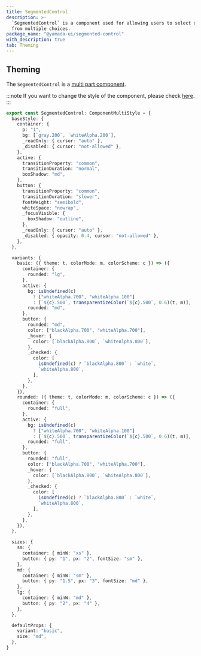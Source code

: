 ```yaml
---
title: SegmentedControl
description: >-
  `SegmentedControl` is a component used for allowing users to select one option
  from multiple choices.
package_name: "@yamada-ui/segmented-control"
with_description: true
tab: Theming
---
```


## Theming

The `SegmentedControl` is a [multi part component](/styled-system/theming/component-style#multi-part-component).

:::note
If you want to change the style of the component, please check [here](/styled-system/theming/customize-theme#changing-the-style-of-components).
:::

```ts
export const SegmentedControl: ComponentMultiStyle = {
  baseStyle: {
    container: {
      p: "1",
      bg: [`gray.200`, `whiteAlpha.200`],
      _readOnly: { cursor: "auto" },
      _disabled: { cursor: "not-allowed" },
    },
    active: {
      transitionProperty: "common",
      transitionDuration: "normal",
      boxShadow: "md",
    },
    button: {
      transitionProperty: "common",
      transitionDuration: "slower",
      fontWeight: "semibold",
      whiteSpace: "nowrap",
      _focusVisible: {
        boxShadow: "outline",
      },
      _readOnly: { cursor: "auto" },
      _disabled: { opacity: 0.4, cursor: "not-allowed" },
    },
  },

  variants: {
    basic: ({ theme: t, colorMode: m, colorScheme: c }) => ({
      container: {
        rounded: "lg",
      },
      active: {
        bg: isUndefined(c)
          ? ["whiteAlpha.700", "whiteAlpha.100"]
          : [`${c}.500`, transparentizeColor(`${c}.500`, 0.6)(t, m)],
        rounded: "md",
      },
      button: {
        rounded: "md",
        color: ["blackAlpha.700", "whiteAlpha.700"],
        _hover: {
          color: [`blackAlpha.800`, `whiteAlpha.800`],
        },
        _checked: {
          color: [
            isUndefined(c) ? `blackAlpha.800` : `white`,
            `whiteAlpha.800`,
          ],
        },
      },
    }),
    rounded: ({ theme: t, colorMode: m, colorScheme: c }) => ({
      container: {
        rounded: "full",
      },
      active: {
        bg: isUndefined(c)
          ? ["whiteAlpha.700", "whiteAlpha.100"]
          : [`${c}.500`, transparentizeColor(`${c}.500`, 0.6)(t, m)],
        rounded: "full",
      },
      button: {
        rounded: "full",
        color: ["blackAlpha.700", "whiteAlpha.700"],
        _hover: {
          color: [`blackAlpha.800`, `whiteAlpha.800`],
        },
        _checked: {
          color: [
            isUndefined(c) ? `blackAlpha.800` : `white`,
            `whiteAlpha.800`,
          ],
        },
      },
    }),
  },

  sizes: {
    sm: {
      container: { minW: "xs" },
      button: { py: "1", px: "2", fontSize: "sm" },
    },
    md: {
      container: { minW: "sm" },
      button: { py: "1.5", px: "3", fontSize: "md" },
    },
    lg: {
      container: { minW: "md" },
      button: { py: "2", px: "4" },
    },
  },

  defaultProps: {
    variant: "basic",
    size: "md",
  },
}
```
